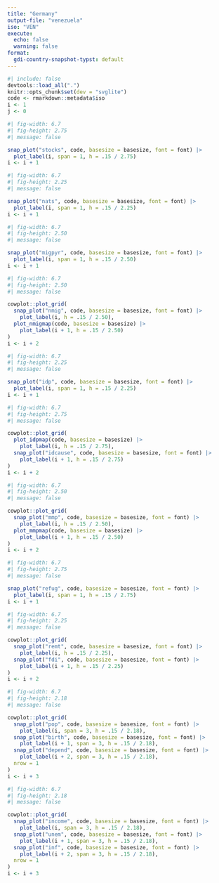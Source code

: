 ```yaml
---
title: "Germany"
output-file: "venezuela"
iso: "VEN"
execute:
  echo: false
  warning: false
format:
  gdi-country-snapshot-typst: default
---
```


```r
#| include: false
devtools::load_all(".")
knitr::opts_chunk$set(dev = "svglite")
code <- rmarkdown::metadata$iso
i <- 1
j <- 0
```

```{=typst}
`r add_typst("typst")`
```

```{=typst}
#grid(
  columns: (40%, 1%, 59%),
  box(fill: rgb("#f4f8fd"), inset: .8em)[
    #h0[ABOUT]
    #about[
      #abouthead[This #b[Country Data Snapshot] is a brief overview of migration-related statistics from global datasets compiled by UN agencies and other international organisations.]
      
      #aboutnotes[Maps are for illustration purposes only. The boundaries and names shown and the designations used on maps do not imply official endorsement or acceptance by IOM. `r kosovo_disclaimer(code)`
        
        Data are subject to the inherent limitations of global datasets and should be considered as statistical baselines, especially in the absence of more precise local data. Figures may differ from those published by national statistics offices or other sources. For more information and additional context for each of the datasets used here, see our #link("")[Data Appendix].]]
  ],
  none,
  box(inset: .8em)[
    #h0[CONTENTS]
    #contents[
      - How many emigrants and immigrants are there? What are their destinations and origins? What is their age and sex structure? `r fig(1:3)`
      
      - What are trends and patterns of net migration? `r fig(4:5)`
      
      - When and where have displacements occurred? What are the causes? `r fig(6:8)`
      
      - When and where have migrants died or gone missing? `r fig(9:10)`
      
      - How many refugees are there? `r fig(11)`
      
      - How large are remittances and foreign direct investment? `r fig(12:13)`
      
      - What are the demographic features of the overall population? `r fig(14:16)`
      
      - How have economic indicators developed? `r fig(17:19)`
    ]
  ],
)
```

```{=typst}
#h1[I. MIGRATION]
```

```{=typst}
`r caption_stocks(code)`
```

```r
#| fig-width: 6.7
#| fig-height: 2.75
#| message: false

snap_plot("stocks", code, basesize = basesize, font = font) |> 
  plot_label(i, span = 1, h = .15 / 2.75)
i <- i + 1
```

```r
#| fig-width: 6.7
#| fig-height: 2.25
#| message: false

snap_plot("nats", code, basesize = basesize, font = font) |> 
  plot_label(i, span = 1, h = .15 / 2.25)
i <- i + 1
```

```{=typst}
///////////////////////////////////////////////////////////////////// PAGE 2 ⬇️
#pagebreak()
```

```{=typst}
#caption[`r caption_migpyr(code)`]
```

```r
#| fig-width: 6.7
#| fig-height: 2.50
#| message: false

snap_plot("migpyr", code, basesize = basesize, font = font) |> 
  plot_label(i, span = 1, h = .15 / 2.50)
i <- i + 1
```

```{=typst}
#caption[`r caption_nmig(code)`]
```

```r
#| fig-width: 6.7
#| fig-height: 2.50
#| message: false

cowplot::plot_grid(
  snap_plot("nmig", code, basesize = basesize, font = font) |> 
    plot_label(i, h = .15 / 2.50),
  plot_nmigmap(code, basesize = basesize) |> 
    plot_label(i + 1, h = .15 / 2.50)
)
i <- i + 2
```

```{=typst}
`r caption_idp(code)`
```

```r
#| fig-width: 6.7
#| fig-height: 2.25
#| message: false

snap_plot("idp", code, basesize = basesize, font = font) |> 
  plot_label(i, span = 1, h = .15 / 2.25)
i <- i + 1
```

```{=typst}
///////////////////////////////////////////////////////////////////// PAGE 3 ⬇️
#pagebreak()
```

```r
#| fig-width: 6.7
#| fig-height: 2.75
#| message: false

cowplot::plot_grid(
  plot_idpmap(code, basesize = basesize) |> 
    plot_label(i, h = .15 / 2.75),
  snap_plot("idcause", code, basesize = basesize, font = font) |> 
    plot_label(i + 1, h = .15 / 2.75)
)
i <- i + 2
```

```{=typst}
#caption[`r caption_mmp(code)`]
```

```r
#| fig-width: 6.7
#| fig-height: 2.50
#| message: false

cowplot::plot_grid(
  snap_plot("mmp", code, basesize = basesize, font = font) |> 
    plot_label(i, h = .15 / 2.50),
  plot_mmpmap(code, basesize = basesize) |> 
    plot_label(i + 1, h = .15 / 2.50)
)
i <- i + 2
```

```{=typst}
#caption[
`r caption_refug_orig(code)`
#colbreak()
`r caption_refug_host(code)`
]
```

```r
#| fig-width: 6.7
#| fig-height: 2.75
#| message: false

snap_plot("refug", code, basesize = basesize, font = font) |> 
  plot_label(i, span = 1, h = .15 / 2.75)
i <- i + 1
```

```{=typst}
///////////////////////////////////////////////////////////////////// PAGE 4 ⬇️
#pagebreak()
```

```{=typst}
#caption[
`r caption_remin(code)`
`r caption_remout(code)`
#colbreak()
`r caption_fdiin(code)`
`r caption_fdiout(code)`
]
```

```r
#| fig-width: 6.7
#| fig-height: 2.25
#| message: false

cowplot::plot_grid(
  snap_plot("remt", code, basesize = basesize, font = font) |> 
    plot_label(i, h = .15 / 2.25),
  snap_plot("fdi", code, basesize = basesize, font = font) |> 
    plot_label(i + 1, h = .15 / 2.25)
)
i <- i + 2
```

```{=typst}
#grid(
  columns: (auto, 1fr),
  rows: (.4cm, .025cm),
  rect(
    width: auto,
    height: 100%,
    inset: 2pt,
    outset: 1pt,
    fill: rgb("#0033A0")
  )[
    #text(
      size: .7em,
      weight: "bold",
      fill: white,
      baseline: 1pt,
      "II. DEMOGRAPHICS AND ECONOMY"
    )
  ],
  rect(stroke: none)[
    #text(
      fill: rgb("#4068B8"),
      size: .6em,
      style: "italic",
      baseline: -3pt,
      "Data in this section refer to the general population of `r gdidata::countryname(rmarkdown::metadata$iso, to = 'name_text')` (i.e., migrant and non-migrant population)."
    )
  ],
  rect(width: 12.5em, height: 100%, outset: 1pt, fill: rgb("#0033A0")),
  rect(width: 100%, height: 100%, outset: 1pt, fill: rgb("#0033A0"))
)
```

```{=typst}
#caption3[
`r caption_pop(code)`
#colbreak()
`r caption_birth(code)`
#colbreak()
`r caption_depend(code)`
]
```

```r
#| fig-width: 6.7
#| fig-height: 2.18
#| message: false

cowplot::plot_grid(
  snap_plot("pop", code, basesize = basesize, font = font) |> 
    plot_label(i, span = 3, h = .15 / 2.18),
  snap_plot("birth", code, basesize = basesize, font = font) |> 
    plot_label(i + 1, span = 3, h = .15 / 2.18),
  snap_plot("depend", code, basesize = basesize, font = font) |> 
    plot_label(i + 2, span = 3, h = .15 / 2.18),
  nrow = 1
)
i <- i + 3
```

```{=typst}
#caption3[
`r caption_income(code)`
#colbreak()
`r caption_unem(code)`
#colbreak()
`r caption_inf(code)`
]
```

```r
#| fig-width: 6.7
#| fig-height: 2.18
#| message: false

cowplot::plot_grid(
  snap_plot("income", code, basesize = basesize, font = font) |> 
    plot_label(i, span = 3, h = .15 / 2.18),
  snap_plot("unem", code, basesize = basesize, font = font) |> 
    plot_label(i + 1, span = 3, h = .15 / 2.18),
  snap_plot("inf", code, basesize = basesize, font = font) |> 
    plot_label(i + 2, span = 3, h = .15 / 2.18),
  nrow = 1
)
i <- i + 3
```

```{=typst}
#endnote[This Country Data Snapshot was prepared by the Global Data Institute (GDI) of the International Organization for Migration (IOM) using the publishing system Quarto. Charts and captions were generated using R and layouting was done using Typst. For questions and suggestions, contact Robert Beyer (rbeyer\@iom.int) or Kenneth S. Reyes (kereyes\@iom.int). #text(size: .75em, fill: rgb("#B3C2E3"))[v.`r packageVersion("snapshot")`]]
```
